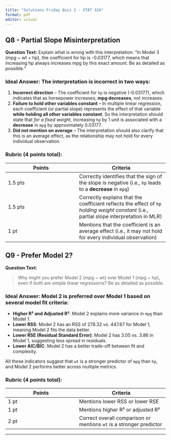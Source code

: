 ---
title: "Solutions Friday Quiz 1 - STAT 324"
format: pdf
editor: visual
---

## **Q8 - Partial Slope Misinterpretation**

**Question Text:** Explain what is wrong with this interpretation: "In Model 3 (mpg \~ wt + hp), the coefficient for hp is -0.03177, which means that increasing hp always increases mpg by this exact amount. Be as detailed as possible."

### Ideal Answer: The interpretation is incorrect in two ways:

1.  **Incorrect direction** – The coefficient for `hp` is negative (-0.03177), which indicates that as horsepower increases, **mpg decreases**, not increases.
2.  **Failure to hold other variables constant** – In multiple linear regression, each coefficient (or partial slope) represents the effect of that variable **while holding all other variables constant**. So the interpretation should state that *for a fixed weight*, increasing `hp` by 1 unit is associated with a **decrease** in `mpg` by approximately 0.03177.
3.  **Did not mention on average** – The interpretation should also clarify that this is an average effect, as the relationship may not hold for every individual observation.

### Rubric (4 points total):

| Points  | Criteria                                                                                                                                  |
|--------------------------------|----------------------------------------|
| 1.5 pts | Correctly identifies that the sign of the slope is negative (i.e., `hp` leads to a **decrease** in `mpg`)                                 |
| 1.5 pts | Correctly explains that the coefficient reflects the effect of `hp` *holding weight constant* (i.e., partial slope interpretation in MLR) |
| 1 pt    | Mentions that the coefficient is an average effect (i.e., it may not hold for every individual observation)                               |

\newpage

## **Q9 - Prefer Model 2?**

**Question Text:**

> Why might you prefer Model 2 (mpg \~ wt) over Model 1 (mpg \~ hp), even if both are simple linear regressions? Be as detailed as possible.

### Ideal Answer: Model 2 is preferred over Model 1 based on several model fit criteria:

-   **Higher R² and Adjusted R²**: Model 2 explains more variance in `mpg` than Model 1.
-   **Lower RSS**: Model 2 has an RSS of 278.32 vs. 447.67 for Model 1, meaning Model 2 fits the data better.
-   **Lower RSE (Residual Standard Error)**: Model 2 has 3.05 vs. 3.86 in Model 1, suggesting less spread in residuals.
-   **Lower AIC/BIC**: Model 2 has a better trade-off between fit and complexity.

All these indicators suggest that `wt` is a stronger predictor of `mpg` than `hp`, and Model 2 performs better across multiple metrics.

### Rubric (4 points total):

| Points | Criteria                                                            |
|--------------------------------|----------------------------------------|
| 1 pt   | Mentions lower RSS or lower RSE                                     |
| 1 pt   | Mentions higher R² or adjusted R²                                   |
| 2 pt   | Correct overall comparison or mentions `wt` is a stronger predictor |

------------------------------------------------------------------------
